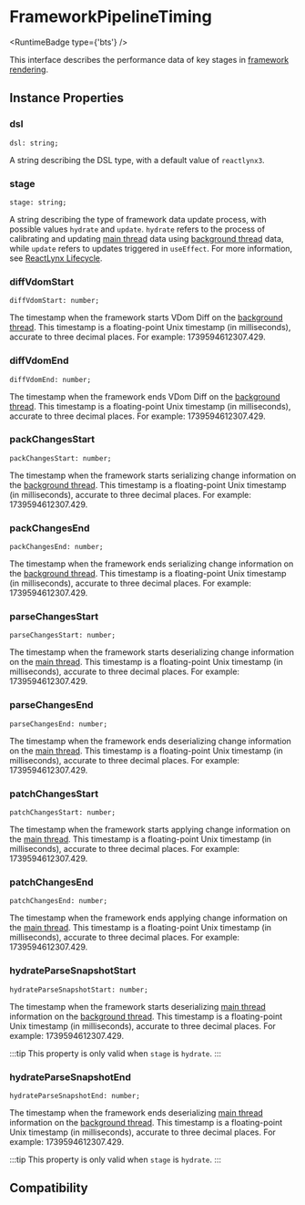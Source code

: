 
# FrameworkPipelineTiming

<RuntimeBadge type={'bts'} />

This interface describes the performance data of key stages in [framework rendering](guide/spec#framework-rendering).

## Instance Properties

### dsl

```tsx
dsl: string;
```

A string describing the DSL type, with a default value of `reactlynx3`.

### stage

```tsx
stage: string;
```

A string describing the type of framework data update process, with possible values `hydrate` and `update`. `hydrate` refers to the process of calibrating and updating [main thread](guide/spec.html#main-thread-or-lynx-main-thread) data using [background thread](guide/spec.html#background-thread-aka-off-main-thread) data, while `update` refers to updates triggered in `useEffect`. For more information, see [ReactLynx Lifecycle](react/lifecycle).

### diffVdomStart

```tsx
diffVdomStart: number;
```

The timestamp when the framework starts VDom Diff on the [background thread](guide/spec.html#background-thread-aka-off-main-thread). This timestamp is a floating-point Unix timestamp (in milliseconds), accurate to three decimal places. For example: 1739594612307.429.

### diffVdomEnd

```tsx
diffVdomEnd: number;
```

The timestamp when the framework ends VDom Diff on the [background thread](guide/spec.html#background-thread-aka-off-main-thread). This timestamp is a floating-point Unix timestamp (in milliseconds), accurate to three decimal places. For example: 1739594612307.429.

### packChangesStart

```tsx
packChangesStart: number;
```

The timestamp when the framework starts serializing change information on the [background thread](guide/spec.html#background-thread-aka-off-main-thread). This timestamp is a floating-point Unix timestamp (in milliseconds), accurate to three decimal places. For example: 1739594612307.429.

### packChangesEnd

```tsx
packChangesEnd: number;
```

The timestamp when the framework ends serializing change information on the [background thread](guide/spec.html#background-thread-aka-off-main-thread). This timestamp is a floating-point Unix timestamp (in milliseconds), accurate to three decimal places. For example: 1739594612307.429.

### parseChangesStart

```tsx
parseChangesStart: number;
```

The timestamp when the framework starts deserializing change information on the [main thread](guide/spec.html#main-thread-or-lynx-main-thread). This timestamp is a floating-point Unix timestamp (in milliseconds), accurate to three decimal places. For example: 1739594612307.429.

### parseChangesEnd

```tsx
parseChangesEnd: number;
```

The timestamp when the framework ends deserializing change information on the [main thread](guide/spec.html#main-thread-or-lynx-main-thread). This timestamp is a floating-point Unix timestamp (in milliseconds), accurate to three decimal places. For example: 1739594612307.429.

### patchChangesStart

```tsx
patchChangesStart: number;
```

The timestamp when the framework starts applying change information on the [main thread](guide/spec.html#main-thread-or-lynx-main-thread). This timestamp is a floating-point Unix timestamp (in milliseconds), accurate to three decimal places. For example: 1739594612307.429.

### patchChangesEnd

```tsx
patchChangesEnd: number;
```

The timestamp when the framework ends applying change information on the [main thread](guide/spec.html#main-thread-or-lynx-main-thread). This timestamp is a floating-point Unix timestamp (in milliseconds), accurate to three decimal places. For example: 1739594612307.429.

### hydrateParseSnapshotStart

```tsx
hydrateParseSnapshotStart: number;
```

The timestamp when the framework starts deserializing [main thread](guide/spec.html#main-thread-or-lynx-main-thread) information on the [background thread](guide/spec.html#background-thread-aka-off-main-thread). This timestamp is a floating-point Unix timestamp (in milliseconds), accurate to three decimal places. For example: 1739594612307.429.

:::tip
This property is only valid when `stage` is `hydrate`.
:::

### hydrateParseSnapshotEnd

```tsx
hydrateParseSnapshotEnd: number;
```

The timestamp when the framework ends deserializing [main thread](guide/spec.html#main-thread-or-lynx-main-thread) information on the [background thread](guide/spec.html#background-thread-aka-off-main-thread). This timestamp is a floating-point Unix timestamp (in milliseconds), accurate to three decimal places. For example: 1739594612307.429.

:::tip
This property is only valid when `stage` is `hydrate`.
:::

## Compatibility


<LegacyCompatTable metadata="lynx-api/performance-api/framework-pipeline-timing" />
